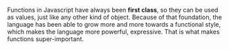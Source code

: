 Functions in Javascript have always been **first class**, so they can be used as values, just like any other kind of object. Because of that foundation, the language has been able to grow more and more towards a functional style, which makes the language more powerful, expressive. That is what makes functions super-important.
